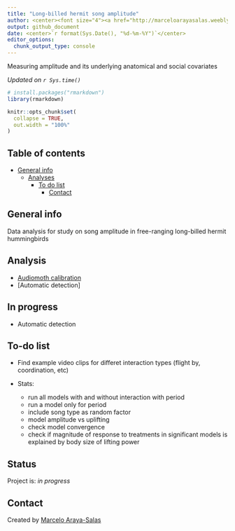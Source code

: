 ```yaml
---
title: "Long-billed hermit song amplitude"
author: <center><font size="4"><a href="http://marceloarayasalas.weebly.com/">Marcelo Araya-Salas PhD</a> & <a href="https://scholar.google.com/citations?user=0a8k9T8AAAAJ&hl=es&oi=ao"> Melanie Talavera</a></font></center>
output: github_document
date: <center>`r format(Sys.Date(), "%d-%m-%Y")`</center>
editor_options:
  chunk_output_type: console
---
```


<!-- Description  -->
Measuring amplitude and its underlying anatomical and social covariates

*Updated on `r Sys.time()`*

<!-- README.md is generated from README.Rmd. Please edit that file -->

```r

# install.packages("rmarkdown")
library(rmarkdown)

knitr::opts_chunk$set(
  collapse = TRUE,
  out.width = "100%"
)
```
        
## Table of contents
* [General info](#general-info)
  * [Analyses](#Analyses)
    * [To do list](#to-do-list)
      * [Contact](#contact)

## General info

Data analysis for study on song amplitude in free-ranging long-billed hermit hummingbirds

## Analysis

* [Audiomoth calibration](https://rpubs.com/marcelo-araya-salas/745581)
* [Automatic detection]

## In progress

*  Automatic detection

## To-do list

* Find example video clips for differet interaction types (flight by, coordination, etc)

* Stats:
  - run all models with and without interaction with period
  - run a model only for period
  - include song type as random factor
  - model amplitude vs uplifting
  - check model convergence
  - check if magnitude of response  to treatments in significant models is explained by body size of lifting power

## Status
Project is: _in progress_

## Contact
Created by [Marcelo Araya-Salas](https://marceloarayasalas.weebly.com/)


<!-- #### discusion -->

  <!-- # title: Cultural evolution hummingbirds  -->

  <!-- do alignments matter? compare convergence across aligent methods (prank, all equal, optimal) -->

  <!-- hacer machote para el aticulo -->


